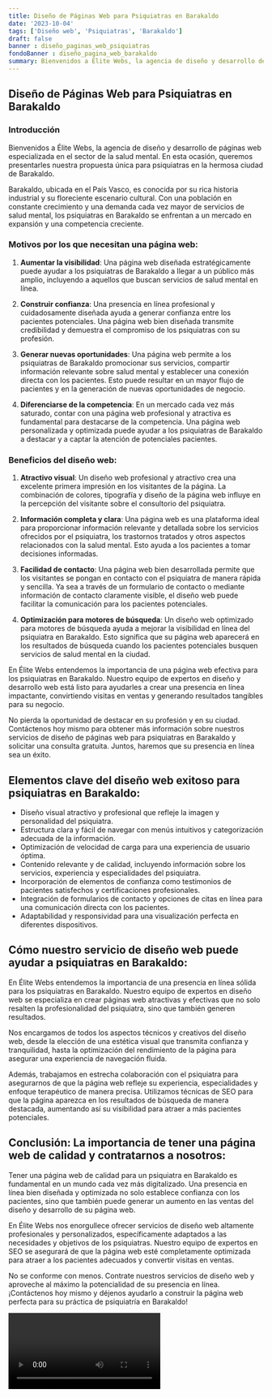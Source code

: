 ```yaml
---
title: Diseño de Páginas Web para Psiquiatras en Barakaldo
date: '2023-10-04'
tags: ['Diseño web', 'Psiquiatras', 'Barakaldo']
draft: false
banner : diseño_paginas_web_psiquiatras
fondoBanner : diseño_pagina_web_barakaldo
summary: Bienvenidos a Élite Webs, la agencia de diseño y desarrollo de páginas web especializada en el sector de la salud mental. En esta ocasión, queremos presentarles nuestra propuesta única para psiquiatras en la hermosa ciudad de Barakaldo.
---
```


## Diseño de Páginas Web para Psiquiatras en Barakaldo

### Introducción

Bienvenidos a Élite Webs, la agencia de diseño y desarrollo de páginas web especializada en el sector de la salud mental. En esta ocasión, queremos presentarles nuestra propuesta única para psiquiatras en la hermosa ciudad de Barakaldo.

Barakaldo, ubicada en el País Vasco, es conocida por su rica historia industrial y su floreciente escenario cultural. Con una población en constante crecimiento y una demanda cada vez mayor de servicios de salud mental, los psiquiatras en Barakaldo se enfrentan a un mercado en expansión y una competencia creciente.

### Motivos por los que necesitan una página web:

1. **Aumentar la visibilidad**: Una página web diseñada estratégicamente puede ayudar a los psiquiatras de Barakaldo a llegar a un público más amplio, incluyendo a aquellos que buscan servicios de salud mental en línea. 

2. **Construir confianza**: Una presencia en línea profesional y cuidadosamente diseñada ayuda a generar confianza entre los pacientes potenciales. Una página web bien diseñada transmite credibilidad y demuestra el compromiso de los psiquiatras con su profesión.

3. **Generar nuevas oportunidades**: Una página web permite a los psiquiatras de Barakaldo promocionar sus servicios, compartir información relevante sobre salud mental y establecer una conexión directa con los pacientes. Esto puede resultar en un mayor flujo de pacientes y en la generación de nuevas oportunidades de negocio.

4. **Diferenciarse de la competencia**: En un mercado cada vez más saturado, contar con una página web profesional y atractiva es fundamental para destacarse de la competencia. Una página web personalizada y optimizada puede ayudar a los psiquiatras de Barakaldo a destacar y a captar la atención de potenciales pacientes.

### Beneficios del diseño web:

1. **Atractivo visual**: Un diseño web profesional y atractivo crea una excelente primera impresión en los visitantes de la página. La combinación de colores, tipografía y diseño de la página web influye en la percepción del visitante sobre el consultorio del psiquiatra.

2. **Información completa y clara**: Una página web es una plataforma ideal para proporcionar información relevante y detallada sobre los servicios ofrecidos por el psiquiatra, los trastornos tratados y otros aspectos relacionados con la salud mental. Esto ayuda a los pacientes a tomar decisiones informadas.

3. **Facilidad de contacto**: Una página web bien desarrollada permite que los visitantes se pongan en contacto con el psiquiatra de manera rápida y sencilla. Ya sea a través de un formulario de contacto o mediante información de contacto claramente visible, el diseño web puede facilitar la comunicación para los pacientes potenciales.

4. **Optimización para motores de búsqueda**: Un diseño web optimizado para motores de búsqueda ayuda a mejorar la visibilidad en línea del psiquiatra en Barakaldo. Esto significa que su página web aparecerá en los resultados de búsqueda cuando los pacientes potenciales busquen servicios de salud mental en la ciudad.

En Élite Webs entendemos la importancia de una página web efectiva para los psiquiatras en Barakaldo. Nuestro equipo de expertos en diseño y desarrollo web está listo para ayudarles a crear una presencia en línea impactante, convirtiendo visitas en ventas y generando resultados tangibles para su negocio.

No pierda la oportunidad de destacar en su profesión y en su ciudad. Contáctenos hoy mismo para obtener más información sobre nuestros servicios de diseño de páginas web para psiquiatras en Barakaldo y solicitar una consulta gratuita. Juntos, haremos que su presencia en línea sea un éxito.

<GifSeo />

<Cta />

## Elementos clave del diseño web exitoso para psiquiatras en Barakaldo:

- Diseño visual atractivo y profesional que refleje la imagen y personalidad del psiquiatra.
- Estructura clara y fácil de navegar con menús intuitivos y categorización adecuada de la información.
- Optimización de velocidad de carga para una experiencia de usuario óptima.
- Contenido relevante y de calidad, incluyendo información sobre los servicios, experiencia y especialidades del psiquiatra.
- Incorporación de elementos de confianza como testimonios de pacientes satisfechos y certificaciones profesionales.
- Integración de formularios de contacto y opciones de citas en línea para una comunicación directa con los pacientes.
- Adaptabilidad y responsividad para una visualización perfecta en diferentes dispositivos.

## Cómo nuestro servicio de diseño web puede ayudar a psiquiatras en Barakaldo:

En Élite Webs entendemos la importancia de una presencia en línea sólida para los psiquiatras en Barakaldo. Nuestro equipo de expertos en diseño web se especializa en crear páginas web atractivas y efectivas que no solo resalten la profesionalidad del psiquiatra, sino que también generen resultados.

Nos encargamos de todos los aspectos técnicos y creativos del diseño web, desde la elección de una estética visual que transmita confianza y tranquilidad, hasta la optimización del rendimiento de la página para asegurar una experiencia de navegación fluida.

Además, trabajamos en estrecha colaboración con el psiquiatra para asegurarnos de que la página web refleje su experiencia, especialidades y enfoque terapéutico de manera precisa. Utilizamos técnicas de SEO para que la página aparezca en los resultados de búsqueda de manera destacada, aumentando así su visibilidad para atraer a más pacientes potenciales.

## Conclusión: La importancia de tener una página web de calidad y contratarnos a nosotros:

Tener una página web de calidad para un psiquiatra en Barakaldo es fundamental en un mundo cada vez más digitalizado. Una presencia en línea bien diseñada y optimizada no solo establece confianza con los pacientes, sino que también puede generar un aumento en las ventas del diseño y desarrollo de su página web.

En Élite Webs nos enorgullece ofrecer servicios de diseño web altamente profesionales y personalizados, específicamente adaptados a las necesidades y objetivos de los psiquiatras. Nuestro equipo de expertos en SEO se asegurará de que la página web esté completamente optimizada para atraer a los pacientes adecuados y convertir visitas en ventas.

No se conforme con menos. Contrate nuestros servicios de diseño web y aproveche al máximo la potencialidad de su presencia en línea. ¡Contáctenos hoy mismo y déjenos ayudarlo a construir la página web perfecta para su práctica de psiquiatría en Barakaldo!

<Video />

<CtaBot job='Psiquiatras' city='Barakaldo'/>

<Gmaps query='Barakaldo+españa+maps' />